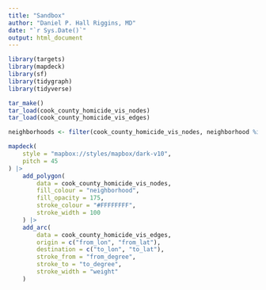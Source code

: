 ```yaml
---
title: "Sandbox"
author: "Daniel P. Hall Riggins, MD"
date: "`r Sys.Date()`"
output: html_document
---
```


```r
library(targets)
library(mapdeck)
library(sf)
library(tidygraph)
library(tidyverse)
```

```r
tar_make()
tar_load(cook_county_homicide_vis_nodes)
tar_load(cook_county_homicide_vis_edges)
```

```r
neighborhoods <- filter(cook_county_homicide_vis_nodes, neighborhood %in% c(1:4,6))

mapdeck(
    style = "mapbox://styles/mapbox/dark-v10",
    pitch = 45
) |> 
    add_polygon(
        data = cook_county_homicide_vis_nodes,
        fill_colour = "neighborhood",
        fill_opacity = 175,
        stroke_colour = "#FFFFFFFF",
        stroke_width = 100
    ) |> 
    add_arc(
        data = cook_county_homicide_vis_edges,
        origin = c("from_lon", "from_lat"),
        destination = c("to_lon", "to_lat"),
        stroke_from = "from_degree",
        stroke_to = "to_degree",
        stroke_width = "weight"
    )
```



